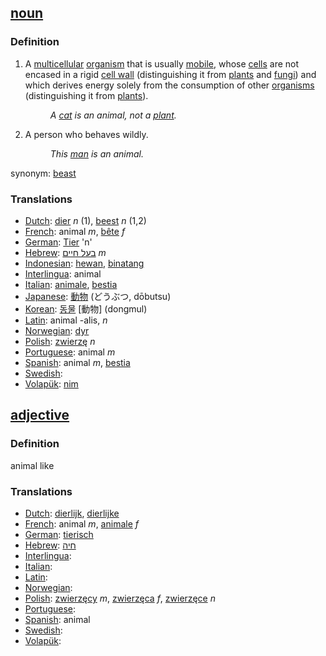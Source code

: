 == [[noun]] ==

===Definition===
#A [[multicellular]] [[organism]] that is usually [[mobile]], whose [[cell]]s are not encased in a rigid [[cell wall]] (distinguishing it from [[plant]]s and [[fungi]]) and which derives energy solely from the consumption of other [[organism]]s (distinguishing it from [[plant]]s).
#:''A [[cat]] is an animal, not a [[plant]].''
#A person who behaves wildly.
#:''This [[man]] is an animal.''

synonym: [[beast]]

===Translations===
*[[Dutch]]: [[dier]] ''n'' (1), [[beest]] ''n'' (1,2)
*[[French]]: animal ''m'', [[bête]] ''f''
*[[German]]: [[Tier]] 'n'
*[[Hebrew]]: [[בעל חיים]] ''m''
*[[Indonesian]]: [[hewan]], [[binatang]]
*[[Interlingua]]: animal
*[[Italian]]: [[animale]], [[bestia]]
*[[Japanese]]: [[動物]] (どうぶつ, dōbutsu)
*[[Korean]]: [[동물]] [動物] (dongmul)
*[[Latin]]: animal -alis, ''n''
*[[Norwegian]]: [[dyr]]
*[[Polish]]: [[zwierzę]] ''n''
*[[Portuguese]]: animal ''m''
*[[Spanish]]: animal ''m'', [[bestia]]
*[[Swedish]]: [[]]
*[[Volapük]]: [[nim]]

== [[adjective]] ==

===Definition===
animal like

===Translations===
*[[Dutch]]: [[dierlijk]], [[dierlijke]]
*[[French]]: animal ''m'', [[animale]] ''f''
*[[German]]: [[tierisch]]
*[[Hebrew]]: [[חיה]] 
*[[Interlingua]]: [[]]
*[[Italian]]: [[]]
*[[Latin]]: [[]]
*[[Norwegian]]: [[]]
*[[Polish]]: [[zwierzęcy]] ''m'', [[zwierzęca]] ''f'', [[zwierzęce]] ''n''
*[[Portuguese]]: [[]]
*[[Spanish]]: animal
*[[Swedish]]: [[]]
*[[Volapük]]: [[]]